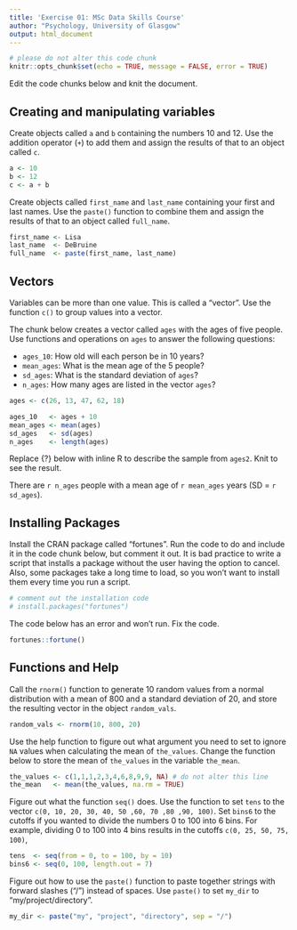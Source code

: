 ```yaml
---
title: 'Exercise 01: MSc Data Skills Course'
author: "Psychology, University of Glasgow"
output: html_document
---
```


```r
# please do not alter this code chunk
knitr::opts_chunk$set(echo = TRUE, message = FALSE, error = TRUE)
```

Edit the code chunks below and knit the document.

## Creating and manipulating variables

Create objects called `a` and `b` containing the numbers 10 and 12. Use the addition operator (`+`) to add them and assign the results of that to an object called `c`.

```r
a <- 10
b <- 12
c <- a + b
```


Create objects called `first_name` and `last_name` containing your first and last names. Use the `paste()` function to combine them and assign the results of that to an object called `full_name`.

```r
first_name <- Lisa
last_name  <- DeBruine
full_name  <- paste(first_name, last_name)
```


## Vectors

Variables can be more than one value. This is called a "vector". Use the function `c()` to group values into a vector. 

The chunk below creates a vector called `ages` with the ages of five people. Use functions and operations on `ages` to answer the following questions:

* `ages_10`: How old will each person be in 10 years?
* `mean_ages`: What is the mean age of the 5 people?
* `sd_ages`: What is the standard deviation of `ages`?
* `n_ages`: How many ages are listed in the vector `ages`?

```r
ages <- c(26, 13, 47, 62, 18)

ages_10   <- ages + 10
mean_ages <- mean(ages)
sd_ages   <- sd(ages)
n_ages    <- length(ages)
```


Replace {?} below with inline R to describe the sample from `ages2`. Knit to see the result.

There are `r n_ages` people with a mean age of `r mean_ages` years (SD = `r sd_ages`).


## Installing Packages

Install the CRAN package called "fortunes". Run the code to do and include it in the code chunk below, but comment it out. It is bad practice to write a script that installs a package without the user having the option to cancel. Also, some packages take a long time to load, so you won't want to install them every time you run a script.

```r
# comment out the installation code
# install.packages("fortunes")
```


The code below has an error and won't run. Fix the code.

```r
fortunes::fortune()
```


## Functions and Help

Call the `rnorm()` function to generate 10 random values from a normal distribution with a mean of 800 and a standard deviation of 20, and store the resulting vector in the object `random_vals`.

```r
random_vals <- rnorm(10, 800, 20)
```


Use the help function to figure out what argument you need to set to ignore `NA` values when calculating the mean of `the_values`. Change the function below to store the mean of `the_values` in the variable `the_mean`.

```r
the_values <- c(1,1,1,2,3,4,6,8,9,9, NA) # do not alter this line
the_mean   <- mean(the_values, na.rm = TRUE)
```


Figure out what the function `seq()` does. Use the function to set `tens` to the vector `c(0, 10, 20, 30, 40, 50 ,60, 70 ,80 ,90, 100)`. Set `bins6` to the cutoffs if you wanted to divide the numbers 0 to 100 into 6 bins. For example, dividing 0 to 100 into 4 bins results in the cutoffs `c(0, 25, 50, 75, 100)`,

```r
tens  <- seq(from = 0, to = 100, by = 10)
bins6 <- seq(0, 100, length.out = 7)
```


Figure out how to use the `paste()` function to paste together strings with forward slashes ("/") instead of spaces. Use `paste()` to set `my_dir` to "my/project/directory".

```r
my_dir <- paste("my", "project", "directory", sep = "/")
```
